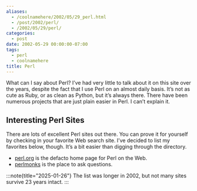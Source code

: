 ```yaml
---
aliases:
  - /coolnamehere/2002/05/29_perl.html
  - /post/2002/perl/
  - /2002/05/29/perl/
categories:
  - post
date: 2002-05-29 00:00:00-07:00
tags:
  - perl
  - coolnamehere
title: Perl
---
```


What can I say about Perl? I’ve had very little to talk about it on this site over the years,
despite the fact that I use Perl on an almost daily basis.
It’s not as cute as Ruby, or as clean as Python, but it’s always there.
There have been numerous projects that are just plain easier in Perl.
I can’t explain it.

## Interesting Perl Sites

There are lots of excellent Perl sites out there. You can prove it for
yourself by checking in your favorite Web search site. I’ve decided to
list my favorites below, though. It’s a bit easier than digging through
the directory.

- [perl.org][perl-org] is the defacto home page for Perl on the Web.
- [perlmonks][perlmonks] is the place to ask questions.

[perl-org]: https://www.perl.org
[perlmonks]: https://perlmonks.org

:::note{title="2025-01-26"}
The list was longer in 2002, but not many sites survive 23 years intact.
:::
